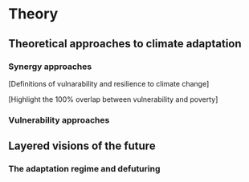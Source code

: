 # Theory

## Theoretical approaches to climate adaptation {#sec-adaptation-theory}


### Synergy approaches {#sec-synergy}

[Definitions of vulnarability and resilience to climate change]

[Highlight the 100% overlap between vulnerability and poverty]

### Vulnerability approaches



## Layered visions of the future

### The adaptation regime and defuturing